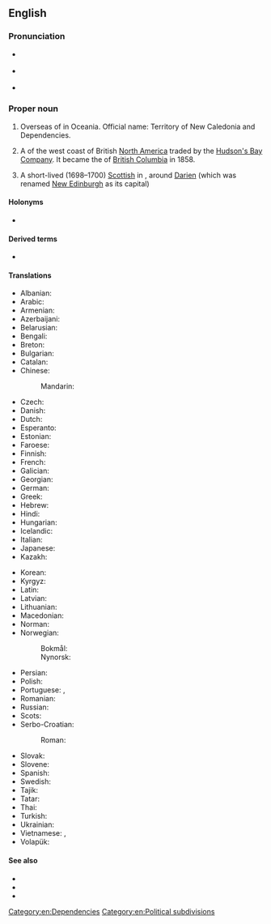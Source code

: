 ==English==
{{wikipedia}}

===Pronunciation===
* {{a|UK}} {{IPA|en|/ˈnjuː ˌkæl.ɪˈdəʊ.ni.ə/|/ˈnjuː ˌkæl.əˈdəʊ.ni.ə/}}
* {{a|US}} {{IPA|en|/ˈnu ˌkæl.ɪˈdoʊ.ni.ə/|/ˈnu ˌkæl.əˈdoʊ.ni.ə/}}
* {{audio|en|en-us-New Caledonia.ogg|Audio (US)}}

===Proper noun===
{{en-proper noun|head=[[new|New]] [[Caledonia]]}}

# Overseas {{l|en|territory}} of {{l|en|France}} in Oceania. Official name: Territory of New Caledonia and Dependencies.
# {{lb|en|historical}} A {{l|en|district}} of the west coast of British [[North America]] traded by the [[Hudson's Bay Company]]. It became the {{l|en|colony}} of [[British Columbia]] in 1858.
# {{lb|en|historical}} A short-lived (1698–1700) [[Scottish]] {{l|en|colony}} in {{l|en|Panama}}, around [[Darien]] (which was renamed [[New Edinburgh]] as its capital)

====Holonyms====
* {{l|en|Melanesia}}

====Derived terms====
* {{l|en|New Caledonian}}

====Translations====
{{trans-top|overseas territory of France}}
* Albanian: {{t|sq|Kaledonia e Re|f}}
* Arabic: {{t|ar|كَالِيدُونِيَا اَلْجَدِيدَة|f}}
* Armenian: {{t|hy|Նոր Կալեդոնիա}}
* Azerbaijani: {{t+|az|Yeni Kaledoniya}}
* Belarusian: {{t|be|Но́вая Каледо́нія|f}}
* Bengali: {{t|bn|নিউ ক্যালিডোনিয়া}}
* Breton: {{t|br|Kaledonia Nevez}}
* Bulgarian: {{t|bg|Но́ва Каледо́ния|f}}
* Catalan: {{t+|ca|Nova Caledònia|f}}
* Chinese:
*: Mandarin: {{t+|cmn|新喀里多尼亚|tr=Xīn-Kèliduōníyǎ|sc=Hani}}
* Czech: {{t|cs|Nová Kaledonie|f}}
* Danish: {{t|da|Ny Kaledonien}}
* Dutch: {{t+|nl|Nieuw-Caledonië|n}}
* Esperanto: {{t+|eo|Nov-Kaledonio}}
* Estonian: {{t|et|Uus-Kaledoonia}}
* Faroese: {{t|fo|Ný Kaledonia|n}}
* Finnish: {{t+|fi|Uusi-Kaledonia}}
* French: {{t+|fr|Nouvelle-Calédonie|f}}
* Galician: {{t+|gl|Nova Caledonia|f}}
* Georgian: {{t|ka|ახალი კალედონია}}
* German: {{t+|de|Neukaledonien|n}}
* Greek: {{t+|el|Νέα Καληδονία|f}}
* Hebrew: {{t|he|קלדוניה החדשה|tr=kaledonia ha-khadasha}}
* Hindi: {{t+|hi|नया कैलेडोनिया|m}}
* Hungarian: {{t+|hu|Új-Kaledónia}}
* Icelandic: {{t|is|Nýja-Kaledónía|f}}
* Italian: {{t|it|Nuova Caledonia|f}}
* Japanese: {{t|ja|ニューカレドニア|tr=Nyūkaredonia}}
* Kazakh: {{t|kk|Жаңа Каледония}}
{{trans-mid}}
* Korean: {{t|ko|^뉴칼레도니아}}
* Kyrgyz: {{t|ky|Жаңы Каледония}}
* Latin: {{t|la|Nova Caledonia|f}}
* Latvian: {{t|lv|Jaunkaledonija|f}}
* Lithuanian: {{t|lt|Naujoji Kaledonija|f}}
* Macedonian: {{t|mk|Нова Каледонија|f}}
* Norman: {{t|nrf|Nouvelle Calédonie|f}}
* Norwegian: 
*: Bokmål: {{t|nb|Ny-Caledonia}}
*: Nynorsk: {{t|nn|Ny-Caledonia}}
* Persian: {{t|fa|کالدونیای جدید|tr=kâledoniyâ-ye jadid}}
* Polish: {{t+|pl|Nowa Kaledonia|f}}
* Portuguese: {{t+|pt|Nova Caledónia|f}}, {{t+|pt|Nova Caledônia|f}}
* Romanian: {{t|ro|Noua Caledonie|f}}
* Russian: {{t|ru|Но́вая Каледо́ния|f}}
* Scots: {{t|sco|New Caledon}}
* Serbo-Croatian:
*: Roman: {{t|sh|Nova Kaledonija|f}}
* Slovak: {{t|sk|Nová Kaledónia|f}}
* Slovene: {{t|sl|Nova Kaledonija|f}}
* Spanish: {{t+|es|Nueva Caledonia|f}}
* Swedish: {{t+|sv|Nya Kaledonien}}
* Tajik: {{t|tg|Каледонияи Нав}}
* Tatar: {{t|tt|Яңа Каледония}}
* Thai: {{t|th|นิวแคลิโดเนีย}}
* Turkish: {{t+|tr|Yeni Kaledonya}}
* Ukrainian: {{t|uk|Нова́ Каледо́нія|f}}
* Vietnamese: {{t|vi|Tân Thế giới}}, {{t|vi|Tân Ca-lê-đô-ni-a}}
* Volapük: {{t+|vo|Nula-Kaledän}}
{{trans-bottom}}

====See also====
* {{l|en|Caledonia}}
* {{l|en|Kanak}}
* {{l|en|Appendix:Countries of the world|Countries of the world}}

[[Category:en:Dependencies]]
[[Category:en:Political subdivisions]]